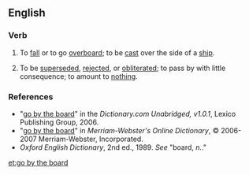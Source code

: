 ==English==

===Verb===
{{infl|en|verb|head=to [[go]] [[by]] [[the]] [[board]]}}

# {{idiomatic|nautical}} To [[fall]] or to go [[overboard]]; to be [[cast]] over the side of a [[ship]].
# {{idiomatic}} To be [[superseded]], [[rejected]], or [[obliterated]]; to pass by with little consequence; to amount to [[nothing]].

===References===
*"[http://dictionary.reference.com/search?r=2&q=go+by+the+board go by the board]" in the ''Dictionary.com Unabridged, v1.0.1'', Lexico Publishing Group, 2006.
*"[http://www.m-w.com/cgi-bin/dictionary?book=Dictionary&va=go+by+the+board go by the board]" in ''Merriam-Webster's Online Dictionary'', © 2006-2007 Merriam-Webster, Incorporated.
*''Oxford English Dictionary'', 2nd ed., 1989. ''See'' "board, ''n.''."

[[et:go by the board]]